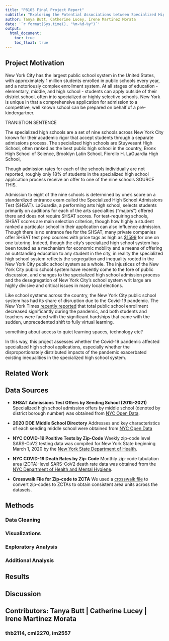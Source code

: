```yaml
---
title: "P8105 Final Project Report"
subtitle: "Exploring the Potential Associations between Specialized High School Admissions Offers and COVID-19 Rates in NYC"
author: Tanya Butt, Catherine Lucey, Irene Martinez Morata
date: '`r format(Sys.time(), "%m-%d-%y")`'
output: 
  html_document:
    toc: true
    toc_float: true
---
```


## Project Motivation

New York City has the largest public school system in the United States, with approximately 1 million students enrolled in public schools every year, and a notoriously complex enrollment system. At all stages of education - elementary, middle, and high school - students can apply outside of their district school, often into specialized or highly selective schools. New York is unique in that a comprehensive application for admission to a competitive, well known school can be prepared on behalf of a pre-kindergartner.

TRANISTION SENTENCE

The specialized high schools are a set of nine schools across New York City known for their academic rigor that accept students through a separate admissions process. The specialized high schools are Stuyvesant High School, often ranked as the best public high school in the country, Bronx High School of Science, Brooklyn Latin School, Fiorello H. LaGuardia High School, 

Though admission rates for each of the schools individually are not reported, roughly only 18% of students in the specialized high school application process receive an offer to one of the nine schools SOURCE THIS.

  Admission to eight of the nine schools is determined by one's score on a standardized entrance exam called the Specialized High School Admissions Test (SHSAT). LaGuardia, a performing arts high school, selects students primarily on auditions for each of the arts specialties ("majors") offered there and does not require SHSAT scores. For test-requiring schools, SHSAT scores are main selection criterion, though how highly a student ranked a particular school in their application can also influence admission. Though there is no entrance fee for the SHSAT, many private companies offer SHSAT test prep courses with price tags as high as [$1599](https://www.kaptest.com/shsat/courses/shsat-prep) for one on one tutoring. Indeed, though the city's specialized high school system has been touted as a mechanism for economic mobility and a means of offering an outstanding education to any student in the city, in reality the specialized high school system reflects the segregation and inequality rooted in the New York City public school system as a whole. The injustices of the New York City public school system have recently come to the fore of public discussion, and changes to the specialized high school admission process and the desegregation of New York City's school system writ large are highly divisive and critical issues in many local elections.

Like school systems across the country, the New York City public school system has had its share of disruption due to the Covid-19 pandemic. The New York Times [recently reported](https://www.nytimes.com/2021/10/29/nyregion/nyc-schools-enrollment-covid.html) that total public school enrollment decreased significantly during the pandemic, and both students and teachers were faced with the significant hardships that came with the sudden, unprecedented shift to fully virtual learning.

something about access to quiet learning spaces, technology etc?

In this way, this project assesses whether the Covid-19 pandemic affected specialized high school applications, especially whether the disproportionately distributed impacts of the pandemic exacerbated existing inequalities in the specialized high school system. 


## Related Work

## Data Sources
* **SHSAT Admissions Test Offers by Sending School (2015-2021)** Specialized 
high school admission offers by middle school (denoted by district borough number) was obtained
from [NYC Open Data](https://data.cityofnewyork.us/browse?q=SHSAT&sortBy=relevance).

* **2020 DOE Middle School Directory** Addresses and key characteristics of each sending middle school were obtained from [NYC Open Data](https://data.cityofnewyork.us/Education/2020-DOE-Middle-School-Directory/fdpt-nzk4)

* **NYC COVID-19 Positive Tests by Zip-Code** Weekly zip-code level SARS-CoV2 
testing data was compiled for New York State beginning March 1, 2020 by the
[New York State Department of Health](https://health.data.ny.gov/Health/New-York-State-Statewide-COVID-19-Testing-by-Zip-C/e7te-hhb2).

* **NYC COVID-19 Death Rates by Zip-Code** Monthly zip-code tabulation area 
(ZCTA)-level SARS-CoV2 death rate data was obtained from 
the [NYC Department of Health and Mental Hygiene](https://github.com/nychealth/coronavirus-data).

* **Crosswalk File for Zip-code to ZCTA**  We used a [crosswalk file](https://github.com/nychealth/coronavirus-data/blob/master/Geography-resources/ZCTA-to-MODZCTA.csv) to convert zip-codes to ZCTAs to obtain consistent area units across the datasets.

## Methods

### Data Cleaning

### Visualizations

### Exploratory Analysis

### Additional Analysis

## Results

## Discussion

## Contributors: Tanya Butt | Catherine Lucey | Irene Martinez Morata  

### thb2114, cml2270, im2557





